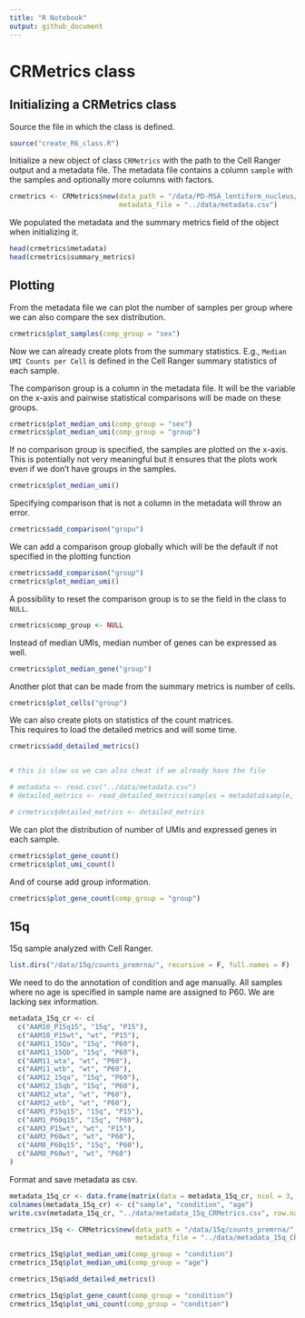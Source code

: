 ```yaml
---
title: "R Notebook"
output: github_document
---
```


# CRMetrics class


## Initializing a CRMetrics class

Source the file in which the class is defined. 

```r
source("create_R6_class.R")
```

Initialize a new object of class `CRMetrics` with the path to the Cell Ranger output and a metadata file. 
The metadata file contains a column `sample` with the samples and optionally more columns with factors. 

```r
crmetrics <- CRMetrics$new(data_path = "/data/PD-MSA_lentiform_nucleus/counts_premrna/", 
                           metadata_file = "../data/metadata.csv")
```

We populated the metadata and the summary metrics field of the object when initializing it. 

```r
head(crmetrics$metadata)
head(crmetrics$summary_metrics)
```


## Plotting 

From the metadata file we can plot the number of samples per group where we can also compare the sex distribution.

```r
crmetrics$plot_samples(comp_group = "sex")
```

Now we can already create plots from the summary statistics. 
E.g., `Median UMI Counts per Cell` is defined in the Cell Ranger summary statistics of each sample. 

The comparison group is a column in the metadata file. 
It will be the variable on the x-axis and pairwise statistical comparisons will be made on these groups. 

```r
crmetrics$plot_median_umi(comp_group = "sex")
crmetrics$plot_median_umi(comp_group = "group")
```

If no comparison group is specified, the samples are plotted on the x-axis.  
This is potentially not very meaningful but it ensures that the plots work even if we don't have groups in the samples. 

```r
crmetrics$plot_median_umi()
```


Specifying comparison that is not a column in the metadata will throw an error.

```r
crmetrics$add_comparison("gropu")
```

We can add a comparison group globally which will be the default if not specified in the plotting function

```r
crmetrics$add_comparison("group")
crmetrics$plot_median_umi()
```

A possibility to reset the comparison group is to se the field in the class to `NULL`. 

```r
crmetrics$comp_group <- NULL
```


Instead of median UMIs, median number of genes can be expressed as well. 

```r
crmetrics$plot_median_gene("group")
```




Another plot that can be made from the summary metrics is number of cells.

```r
crmetrics$plot_cells("group")
```

We can also create plots on statistics of the count matrices.  
This requires to load the detailed metrics and will some time. 

```r
crmetrics$add_detailed_metrics()


# this is slow so we can also cheat if we already have the file

# metadata <- read.csv("../data/metadata.csv")
# detailed_metrics <- read_detailed_metrics(samples = metadata$sample, data_path = "/data/PD-MSA_lentiform_nucleus/counts_premrna/")

# crmetrics$detailed_metrics <- detailed_metrics
```

We can plot the distribution of number of UMIs and expressed genes in each sample. 

```r
crmetrics$plot_gene_count()
crmetrics$plot_umi_count()
```

And of course add group information. 

```r
crmetrics$plot_gene_count(comp_group = "group")
```




## 15q

15q sample analyzed with Cell Ranger. 

```r
list.dirs("/data/15q/counts_premrna/", recursive = F, full.names = F)
```


We need to do the annotation of condition and age manually. 
All samples where no age is specified in sample name are assigned to P60. 
We are lacking sex information. 

```r
metadata_15q_cr <- c(
  c("AAM10_P15q15", "15q", "P15"),
  c("AAM10_P15wt", "wt", "P15"),
  c("AAM11_15Qa", "15q", "P60"),
  c("AAM11_15Qb", "15q", "P60"),
  c("AAM11_wta", "wt", "P60"),
  c("AAM11_wtb", "wt", "P60"),
  c("AAM12_15qa", "15q", "P60"),
  c("AAM12_15qb", "15q", "P60"),
  c("AAM12_wta", "wt", "P60"),
  c("AAM12_wtb", "wt", "P60"),
  c("AAM1_P15q15", "15q", "P15"),
  c("AAM1_P60q15", "15q", "P60"),
  c("AAM3_P15wt", "wt", "P15"),
  c("AAM3_P60wt", "wt", "P60"),
  c("AAM8_P60q15", "15q", "P60"),
  c("AAM8_P60wt", "wt", "P60")
)
```

Format and save metadata as csv. 

```r
metadata_15q_cr <- data.frame(matrix(data = metadata_15q_cr, ncol = 3, byrow = TRUE))
colnames(metadata_15q_cr) <- c("sample", "condition", "age")
write.csv(metadata_15q_cr, "../data/metadata_15q_CRMetrics.csv", row.names = F)
```


```r
crmetrics_15q <- CRMetrics$new(data_path = "/data/15q/counts_premrna/", 
                               metadata_file = "../data/metadata_15q_CRMetrics.csv")
```


```r
crmetrics_15q$plot_median_umi(comp_group = "condition")
crmetrics_15q$plot_median_umi(comp_group = "age")
```

```r
crmetrics_15q$add_detailed_metrics()
```


```r
crmetrics_15q$plot_gene_count(comp_group = "condition")
crmetrics_15q$plot_umi_count(comp_group = "condition")
```


